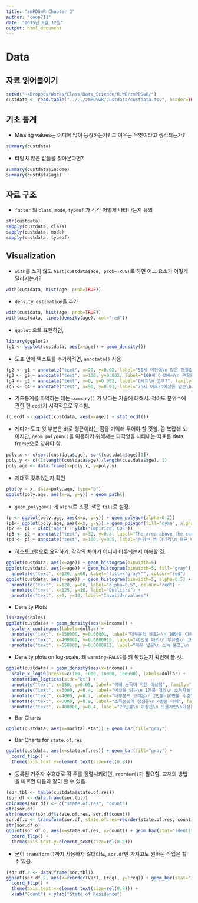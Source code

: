 ```yaml
---
title: "zmPDSwR Chapter 3"
author: "coop711"
date: "2015년 9월 12일"
output: html_document
---
```


# Data


## 자료 읽어들이기

```r
setwd("~/Dropbox/Works/Class/Data_Science/R.WD/zmPDSwR/")
custdata <- read.table("../../zmPDSwR/Custdata/custdata.tsv", header=TRUE, sep="\t", stringsAsFactors=TRUE)
```

## 기초 통계

* Missing values는 어디에 많이 등장하는가? 그 이유는 무엇이라고 생각되는가?

```r
summary(custdata)
```

* 타당치 않은 값들을 찾아본다면?

```r
summary(custdata$income)
summary(custdata$age)
```

## 자료 구조

* `factor` 의 `class`, `mode`, `typeof` 가 각각 어떻게 나타나는지 유의 

```r
str(custdata)
sapply(custdata, class)
sapply(custdata, mode)
sapply(custdata, typeof)
```

## Visualization 

* `with`를 쓰지 않고 `hist(custdata$age, prob=TRUE)`로 하면 어느 요소가 어떻게 달라지는가? 

```r
with(custdata, hist(age, prob=TRUE))
```

* `density estimation`을 추가

```r
with(custdata, hist(age, prob=TRUE))
with(custdata, lines(density(age), col="red"))
```

* `ggplot` 으로 표현하면,

```r
library(ggplot2)
(g1 <- ggplot(custdata, aes(x=age)) + geom_density())
```

* 도표 안에 텍스트를 추가하려면, `annotate()` 사용

```r
(g2 <- g1 + annotate("text", x=20, y=0.02, label="50세 이전에\n 많은 관찰값", family="HCR Batang LVT"))
(g3 <- g2 + annotate("text", x=130, y=0.002, label="100세 이상에서\n 관찰되는 이상점?", family="HCR Batang LVT"))
(g4 <- g3 + annotate("text", x=0, y=0.002, label="0세의\n 고객?", family="HCR Batang LVT"))
(g5 <- g4 + annotate("text", x=90, y=0.01, label="75세 이후\n예상을 넘는\n많은고객", family="HCR Batang LVT"))
```

* 기초통계를 파악하는 데는 `summary()` 가 낫다는 기술에 대해서. 적어도 분위수에 관한 한 `ecdf`가 시각적으로 우수함. 

```r
(g.ecdf <- ggplot(custdata, aes(x=age)) + stat_ecdf())
```

* 게다가 도표 윗 부분은 바로 평균이라는 점을 기억해 두어야 할 것임. 좀 복잡해 보이지만, `geom_polygon()`을 이용하기 위해서는 다각형을 나타내는 좌표를 data frame으로 갖춰야 함.

```r
poly.x <- c(sort(custdata$age), sort(custdata$age)[1])
poly.y <- c((1:length(custdata$age))/length(custdata$age), 1)
poly.age <- data.frame(x=poly.x, y=poly.y)
```

* 제대로 갖추었는지 확인

```r
plot(y ~ x, data=poly.age, type="b")
ggplot(poly.age, aes(x=x, y=y)) + geom_path()
```

* `geom_polygon()` 에 `alpha`로 조정. 색은 `fill`로 설정.

```r
(p <- ggplot(poly.age, aes(x=x, y=y)) + geom_polygon(alpha=0.2))
(p1<- ggplot(poly.age, aes(x=x, y=y)) + geom_polygon(fill="cyan", alpha=0.2))
(p2 <- p1 + xlab("Age") + ylab("Empirical CDF"))
(p3 <- p2 + annotate("text", x=32, y=0.8, label="The area above the curve\n is the \"mean\""))
(p4 <- p3 + annotate("text", x=100, y=0.5, label="분위수 뿐 아니라\n 평균 비교도 가능", family="HCR Dotum LVT", colour="red"))
```

* 히스토그램으로 요약하기. 각각의 차이가 어디서 비롯되는지 이해할 것.

```r
ggplot(custdata, aes(x=age)) + geom_histogram(binwidth=5)
ggplot(custdata, aes(x=age)) + geom_histogram(binwidth=5, fill="gray") +
  annotate("text", x=120, y=60, label="fill=\"gray\"", colour="red")
ggplot(custdata, aes(x=age)) + geom_histogram(binwidth=5, alpha=0.5) +
  annotate("text", x=120, y=60, label="alpha=0.5", colour="red") +
  annotate("text", x=125, y=10, label="Outliers") +
  annotate("text", x=0, y=10, label="Invalid\nvalues")
```

* Density Plots

```r
library(scales)
ggplot(custdata) + geom_density(aes(x=income)) +
  scale_x_continuous(labels=dollar) +
  annotate("text", x=150000, y=0.00001, label="대부분의 분포는\n 10만불 이하에 집중", family="HCR Dotum LVT", colour="red") +
  annotate("text", x=400000, y=0.0000015, label="40만불 대의\n 부유층\n 고객 집단", family="HCR Dotum LVT", colour="red") +
  annotate("text", x=550000, y=0.0000015, label="매우 넓은\n 소득 분포,\n 수십 배의 격차", family="HCR Dotum LVT", colour="red")

```

* Density plots on log-scale. 왜 `warning=FALSE`를 켜 놓았는지 확인해 볼 것.

```r
ggplot(custdata) + geom_density(aes(x=income)) +
  scale_x_log10(breaks=c(100, 1000, 10000, 100000), labels=dollar) +
  annotation_logticks(side="bt") +
  annotate("text", x=150, y=0.05, label="극히 소득이 적은 이상점", family="HCR Dotum LVT", colour="red") +
  annotate("text", x=3000, y=0.4, label="예상을 넘는\n 1만불 대의\n 소득자들", family="HCR Dotum LVT", colour="red") +
  annotate("text", x=4000, y=0.7, label="대부분의 고객은\n 2만불-10만불 수준", family="HCR Dotum LVT", colour="red") +
  annotate("text", x=8000, y=0.9, label="소득분포의 정점은\n 4만불 대에", family="HCR Dotum LVT", colour="red") +
  annotate("text", x=400000, y=0.4, label="20만불\n 이상은\n 드물지만\n이상점으로\n 보이지는\n 않음", family="HCR Dotum LVT", colour="red")
```

* Bar Charts

```r
ggplot(custdata, aes(x=marital.stat)) + geom_bar(fill="gray")
```

* Bar Charts for `state.of.res`

```r
ggplot(custdata, aes(x=state.of.res)) + geom_bar(fill="gray") +
  coord_flip() +
  theme(axis.text.y=element_text(size=rel(0.8)))
```

* 등록된 거주자 수효대로 각 주를 정렬시키려면, `reorder()`가 필요함. 교재의 방법을 따르면 다음과 같이 할 수 있음.

```r
(sor.tbl <- table(custdata$state.of.res))
(sor.df <- data.frame(sor.tbl))
colnames(sor.df) <- c("state.of.res", "count")
str(sor.df)
str(reorder(sor.df$state.of.res, sor.df$count))
sor.df.o <- transform(sor.df, state.of.res=reorder(state.of.res, count))
str(sor.df.o)
ggplot(sor.df.o, aes(x=state.of.res, y=count)) + geom_bar(stat="identity", fill="gray") +
  coord_flip() +
  theme(axis.text.y=element_text(size=rel(0.8)))
```

* 굳이 `transform()`까지 사용하지 않더라도, `sor.df`만 가지고도 원하는 작업은 할 수 있음.

```r
(sor.df.2 <- data.frame(sor.tbl))
ggplot(sor.df.2, aes(x=reorder(Var1, Freq), y=Freq)) + geom_bar(stat="identity", fill="gray") +
  coord_flip() +
  theme(axis.text.y=element_text(size=rel(0.8))) +
  xlab("Count") + ylab("State of Residence")
```